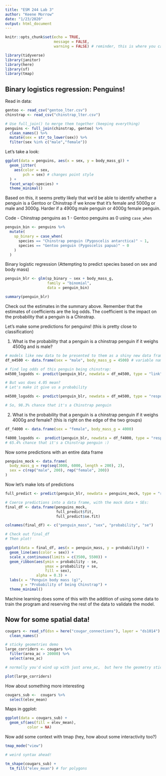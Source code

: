 ```yaml
---
title: "ESM 244 Lab 3"
author: "Keene Morrow"
date: "1/23/2020"
output: html_document
---
```


```r
knitr::opts_chunk$set(echo = TRUE,
                      message = FALSE,
                      warning = FALSE) # reminder, this is where you can set global options for code chunks

library(tidyverse)
library(janitor)
library(here)
library(sf)
library(tmap)

```

## Binary logistics regression: Penguins!

Read in data:
```r
gentoo <- read_csv("gentoo_lter.csv")
chinstrap <- read_csv("chinstrap_lter.csv")

# Use full_join() to merge them together (keeping everything)
penguins <- full_join(chinstrap, gentoo) %>% 
  clean_names() %>% 
  mutate(sex = str_to_lower(sex)) %>% 
  filter(sex %in% c("male","female"))
```

Let's take a look:

```r
ggplot(data = penguins, aes(x = sex, y = body_mass_g)) +
  geom_jitter(
    aes(color = sex,
        pch = sex) # changes point style
  ) +
  facet_wrap(~species) +
  theme_minimal()
```

Based on this, it seems pretty likely that we'd be able to identify whether a penguin is a Gentoo or Chinstrap if we know that it's female and 5000g or male and 3000g.
Harder if a 4900g male penguin or 4000g female penguin.



Code
- Chinstrap penguins as 1
- Gentoo penguins as 0
using `case_when`

```r
penguin_bin <- penguins %>%
  mutate(
    sp_binary = case_when(
      species == "Chinstrap penguin (Pygoscelis antarctica)" ~ 1,
      species == "Gentoo penguin (Pygoscelis papua)" ~ 0
    )
  )
```

Binary logistic regression
(Attempting to predict species based on sex and body mass)

```r
penguin_blr <- glm(sp_binary ~ sex + body_mass_g,
                   family = "binomial",
                   data = penguin_bin)

summary(penguin_blr)
```
Check out the estimates in the summary above.  Remember that the estimates of coefficients are the log odds. The coefficient is the impact on the probability that a penguin is a Chinstrap.

Let's make some predictions for penguins!
(this is pretty close to classification)

1. What is the probability that a penguin is a chinstrap penguin if it weighs 4500g and is male?

```r
# models like new data to be presented to them as a shiny new data frame
df_m4500 <- data.frame(sex = "male", body_mass_g = 4500) # variable names and contents must match the original data frame

# find log odds of this penguin being chinstrap:
m4500_logodds <- predict(penguin_blr, newdata = df_m4500, type = "link")

# But was does 4.05 mean?
# Let's make it give us a probability

m4500_logodds <- predict(penguin_blr, newdata = df_m4500, type = "response")

# So, 98.3% chance that it's a Chinstrap penguin
```

2. What is the probability that a penguin is a chinstrap penguin if it weighs 4000g and female?
(this is right on the edge of the two groups)
```r
df_f4000 <- data.frame(sex = "female", body_mass_g = 4000)

f4000_logodds <-  predict(penguin_blr, newdata = df_f4000, type = "response")
# 65.4% chance that it's a Chinstrap penguin :)
```

Now some predictions with an entire data frame

```r
penguins_mock <- data.frame(
  body_mass_g = rep(seq(3000, 6000, length = 200), 2),
  sex = c(rep("male", 200), rep("female", 200))
)
```

Now let's make lots of predictions

```r
full_predict <- predict(penguin_blr, newdata = penguins_mock, type = "response", se.fit = TRUE) # the last bit adds standard error

# Coerce predictions into a data frame, with the mock data + SEs:
final_df <- data.frame(penguins_mock, 
                       full_predict$fit, 
                       full_predict$se.fit)

colnames(final_df) <- c("penguin_mass", "sex", "probability", "se")

# Check out final_df
# Then plot!

ggplot(data = final_df, aes(x = penguin_mass, y = probability)) +
  geom_line(aes(color = sex)) +
  scale_x_continuous(limits = c(3500, 5500)) +
  geom_ribbon(aes(ymin = probability - se,
                  ymax = probability + se,
                  fill = sex),
              alpha = 0.3) +
  labs(x = "Penguin body mass (g)",
       y = "Probability of being Chinstrap") +
  theme_minimal()


```
Machine learning does some of this with the addition of using some data to train the program and reserving the rest of the data to validate the model.

## Now for some spatial data!

```r
cougars <- read_sf(dsn = here("cougar_connections"), layer = "ds1014") %>%
  clean_names()
```


```r
# sticky geometries demo
large_corriders <- cougars %>%
  filter(area_ac > 20000) %>%
  select(area_ac)

# normally you'd wind up with just area_ac,  but here the geometry sticks around rather than disappear

plot(large_corriders)
```

How about something more interesting
```r
cougars_sub <-  cougars %>%
  select(elev_mean)
```

Maps in ggplot:
```r
ggplot(data = cougars_sub) +
  geom_sf(aes(fill = elev_mean),
          color = NA)
```

Now add some context with tmap (hey, how about some interactivity too?)
```r
tmap_mode("view")

# weird syntax ahead!

tm_shape(cougars_sub) +
  tm_fill("elev_mean") # for polygons

```

